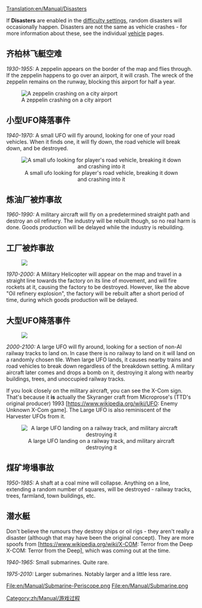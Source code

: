 [[Translation:en/Manual/Disasters]]

{{zh/Manual/目录}}

If '''Disasters''' are enabled in the [[en/Archive/Manual/Settings/Difficulty|difficulty settings]], random disasters will occasionally happen.  Disasters are not the same as vehicle crashes - for more information about these, see the individual [[en/Manual/Vehicles|vehicle]] pages.

== 齐柏林飞艇空难 ==
''1930-1955:''
A zeppelin appears on the border of the map and flies through. If the zeppelin happens to go over an airport, it will crash. The wreck of the zeppelin remains on the runway, blocking this airport for half a year.

[[File:en/Manual/Zeppelin.png|center|frame|A zeppelin crashing on a city airport]]

== 小型UFO降落事件 ==
''1940-1970:''
A small UFO will fly around, looking for one of your road vehicles. When it finds one, it will fly down, the road vehicle will break down, and be destroyed.

<center>[[File:en/Manual/Smallufo.png|center|frame|A small ufo looking for player's road vehicle, breaking it down and crashing into it]]</center>

== 炼油厂被炸事故 ==
''1960-1990:''
A military aircraft will fly on a predetermined straight path and destroy an oil refinery. The industry will be rebuilt though, so no real harm is done. Goods production will be delayed while the industry is rebuilding.

== 工厂被炸事故 ==

[[File:en/Manual/Helicopter.png|right|frame|]]

''1970-2000:''
A Military Helicopter will appear on the map and travel in a straight line towards the factory on its line of movement, and will fire rockets at it, causing the factory to be destroyed. However, like the above "Oil refinery explosion", the factory will be rebuilt after a short period of time, during which goods production will be delayed.

== 大型UFO降落事件 ==

[[File:en/Manual/Bomber.png|right|frame|]]

''2000-2100:''
A large UFO will fly around, looking for a section of non-AI railway tracks to land on. In case there is no railway to land on it will land on a randomly chosen tile. When large UFO lands, it causes nearby trains and road vehicles to break down regardless of the breakdown setting. A military aircraft later comes and drops a bomb on it, destroying it along with nearby buildings, trees, and unoccupied railway tracks.

If you look closely on the military aircraft, you can see the X-Com sign. That's because it '''is''' actually the Skyranger craft from Microprose's (TTD's original producer) 1993 [https://www.wikipedia.org/wiki/UFO: Enemy Unknown X-Com game]. The Large UFO is also reminiscent of the Harvester UFOs from it.

<center>[[File:en/Manual/Largeufo.png|center|frame|A large UFO landing on a railway track, and military aircraft destroying it]]</center>

== 煤矿垮塌事故 ==
''1950-1985:''
A shaft at a coal mine will collapse. Anything on a line, extending a random number of squares, will be destroyed - railway tracks, trees, farmland, town buildings, etc.

== 潜水艇 ==
Don't believe the rumours they destroy ships or oil rigs - they aren't really a disaster (although that may have been the original concept). They are more spoofs from [https://www.wikipedia.org/wiki/X-COM: Terror from the Deep X-COM: Terror from the Deep], which was coming out at the time.

''1940-1965:'' Small submarines. Quite rare.

''1975-2010:'' Larger submarines. Notably larger and a little less rare.

<gallery widths=300px>
File:en/Manual/Submarine-Periscope.png
File:en/Manual/Submarine.png
</gallery>

[[Category:zh/Manual/游戏过程]]